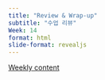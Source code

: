 ```yaml
---
title: "Review & Wrap-up"
subtitle: "수업 리뷰" 
Week: 14
format: html
slide-format: revealjs
---
```


[Weekly content](https://changjunlee.com/teaching/grad_stat/weekly_2/)

<br>

